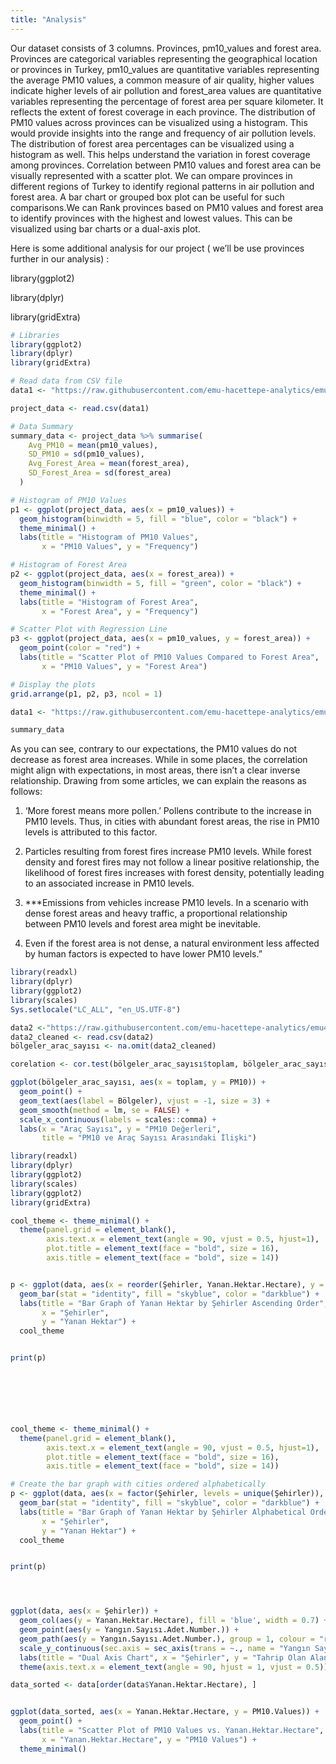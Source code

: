 ```yaml
---
title: "Analysis"
---
```


Our dataset consists of 3 columns. Provinces, pm10_values and forest area. Provinces are categorical variables representing the geographical location or provinces in Turkey, pm10_values are quantitative variables representing the average PM10 values, a common measure of air quality, higher values indicate higher levels of air pollution and forest_area values are quantitative variables representing the percentage of forest area per square kilometer. It reflects the extent of forest coverage in each province. The distribution of PM10 values across provinces can be visualized using a histogram. This would provide insights into the range and frequency of air pollution levels. The distribution of forest area percentages can be visualized using a histogram as well. This helps understand the variation in forest coverage among provinces. Correlation between PM10 values and forest area can be visually represented with a scatter plot. We can ompare provinces in different regions of Turkey to identify regional patterns in air pollution and forest area. A bar chart or grouped box plot can be useful for such comparisons.We can Rank provinces based on PM10 values and forest area to identify provinces with the highest and lowest values. This can be visualized using bar charts or a dual-axis plot.

Here is some additional analysis for our project ( we'll be use provinces further in our analysis) :

library(ggplot2)

library(dplyr)

library(gridExtra)

```r
# Libraries
library(ggplot2)
library(dplyr)
library(gridExtra)

# Read data from CSV file
data1 <- "https://raw.githubusercontent.com/emu-hacettepe-analytics/emu430-fall2023-team-alti_ustu_data/master/project_data.csv"

project_data <- read.csv(data1)

# Data Summary
summary_data <- project_data %>% summarise(
    Avg_PM10 = mean(pm10_values),
    SD_PM10 = sd(pm10_values),
    Avg_Forest_Area = mean(forest_area),
    SD_Forest_Area = sd(forest_area)
  )

# Histogram of PM10 Values
p1 <- ggplot(project_data, aes(x = pm10_values)) +
  geom_histogram(binwidth = 5, fill = "blue", color = "black") +
  theme_minimal() +
  labs(title = "Histogram of PM10 Values",
       x = "PM10 Values", y = "Frequency")

# Histogram of Forest Area
p2 <- ggplot(project_data, aes(x = forest_area)) +
  geom_histogram(binwidth = 5, fill = "green", color = "black") +
  theme_minimal() +
  labs(title = "Histogram of Forest Area",
       x = "Forest Area", y = "Frequency")

# Scatter Plot with Regression Line
p3 <- ggplot(project_data, aes(x = pm10_values, y = forest_area)) +
  geom_point(color = "red") +
  labs(title = "Scatter Plot of PM10 Values Compared to Forest Area",
       x = "PM10 Values", y = "Forest Area")

# Display the plots
grid.arrange(p1, p2, p3, ncol = 1)

data1 <- "https://raw.githubusercontent.com/emu-hacettepe-analytics/emu430-fall2023-team-alti_ustu_data/master/project_data.csv"

summary_data

```

As you can see, contrary to our expectations, the PM10 values do not decrease as forest area increases. While in some places, the correlation might align with expectations, in most areas, there isn't a clear inverse relationship. Drawing from some articles, we can explain the reasons as follows:

1.  'More forest means more pollen.' Pollens contribute to the increase in PM10 levels. Thus, in cities with abundant forest areas, the rise in PM10 levels is attributed to this factor.

2.  Particles resulting from forest fires increase PM10 levels. While forest density and forest fires may not follow a linear positive relationship, the likelihood of forest fires increases with forest density, potentially leading to an associated increase in PM10 levels.

3.  \*\*\*Emissions from vehicles increase PM10 levels. In a scenario with dense forest areas and heavy traffic, a proportional relationship between PM10 levels and forest area might be inevitable.

4.  Even if the forest area is not dense, a natural environment less affected by human factors is expected to have lower PM10 levels."

```r
library(readxl)
library(dplyr)
library(ggplot2)
library(scales)
Sys.setlocale("LC_ALL", "en_US.UTF-8")

data2 <-"https://raw.githubusercontent.com/emu-hacettepe-analytics/emu430-fall2023-team-alti_ustu_data/master/bolgelerin_arac_sayilari_2015.csv"
data2_cleaned <- read.csv(data2)
bölgeler_arac_sayısı <- na.omit(data2_cleaned)

corelation <- cor.test(bölgeler_arac_sayısı$toplam, bölgeler_arac_sayısı$PM10)

ggplot(bölgeler_arac_sayısı, aes(x = toplam, y = PM10)) +
  geom_point() +
  geom_text(aes(label = Bölgeler), vjust = -1, size = 3) +
  geom_smooth(method = lm, se = FALSE) + 
  scale_x_continuous(labels = scales::comma) +
  labs(x = "Araç Sayısı", y = "PM10 Değerleri", 
       title = "PM10 ve Araç Sayısı Arasındaki İlişki")
```

```r

library(readxl)
library(dplyr)
library(ggplot2)
library(scales)
library(ggplot2)
library(gridExtra)

cool_theme <- theme_minimal() +
  theme(panel.grid = element_blank(),
        axis.text.x = element_text(angle = 90, vjust = 0.5, hjust=1),
        plot.title = element_text(face = "bold", size = 16),
        axis.title = element_text(face = "bold", size = 14))


p <- ggplot(data, aes(x = reorder(Şehirler, Yanan.Hektar.Hectare), y = Yanan.Hektar.Hectare)) +
  geom_bar(stat = "identity", fill = "skyblue", color = "darkblue") +
  labs(title = "Bar Graph of Yanan Hektar by Şehirler Ascending Order",
       x = "Şehirler",
       y = "Yanan Hektar") +
  cool_theme


print(p)
  






cool_theme <- theme_minimal() +
  theme(panel.grid = element_blank(),
        axis.text.x = element_text(angle = 90, vjust = 0.5, hjust=1),
        plot.title = element_text(face = "bold", size = 16),
        axis.title = element_text(face = "bold", size = 14))

# Create the bar graph with cities ordered alphabetically
p <- ggplot(data, aes(x = factor(Şehirler, levels = unique(Şehirler)), y = Yanan.Hektar.Hectare)) +
  geom_bar(stat = "identity", fill = "skyblue", color = "darkblue") +
  labs(title = "Bar Graph of Yanan Hektar by Şehirler Alphabetical Order",
       x = "Şehirler",
       y = "Yanan Hektar") +
  cool_theme


print(p)




ggplot(data, aes(x = Şehirler)) +
  geom_col(aes(y = Yanan.Hektar.Hectare), fill = 'blue', width = 0.7) +
  geom_point(aes(y = Yangın.Sayısı.Adet.Number.)) +
  geom_path(aes(y = Yangın.Sayısı.Adet.Number.), group = 1, colour = "red", size = 0.9) +
  scale_y_continuous(sec.axis = sec_axis(trans = ~., name = "Yangın Sayısı")) +
  labs(title = "Dual Axis Chart", x = "Şehirler", y = "Tahrip Olan Alan ( Hektar)") +
  theme(axis.text.x = element_text(angle = 90, hjust = 1, vjust = 0.5))

data_sorted <- data[order(data$Yanan.Hektar.Hectare), ]


ggplot(data_sorted, aes(x = Yanan.Hektar.Hectare, y = PM10.Values)) +
  geom_point() +
  labs(title = "Scatter Plot of PM10 Values vs. Yanan.Hektar.Hectare",
       x = "Yanan.Hektar.Hectare", y = "PM10 Values") +
  theme_minimal()




```
